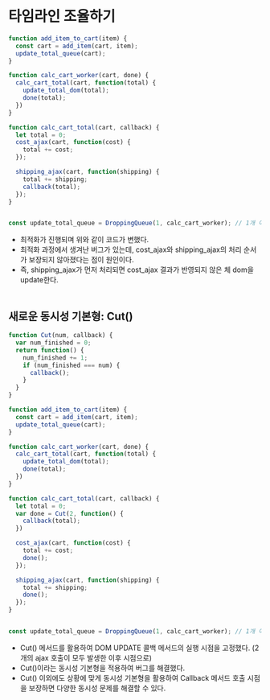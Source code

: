 # 타임라인 조율하기

```js
function add_item_to_cart(item) {
  const cart = add_item(cart, item);
  update_total_queue(cart);
}

function calc_cart_worker(cart, done) {
  calc_cart_total(cart, function(total) {
    update_total_dom(total);
    done(total);
  })
}

function calc_cart_total(cart, callback) {
  let total = 0;
  cost_ajax(cart, function(cost) {
    total += cost;
  });

  shipping_ajax(cart, function(shipping) {
    total += shipping;
    callback(total);
  });
}


const update_total_queue = DroppingQueue(1, calc_cart_worker); // 1개 이상의 작업은 모두 버리도록
```
- 최적화가 진행되며 위와 같이 코드가 변했다.
- 최적화 과정에서 생겨난 버그가 있는데, cost_ajax와 shipping_ajax의 처리 순서가 보장되지 않아졌다는 점이 원인이다.
- 즉, shipping_ajax가 먼저 처리되면 cost_ajax 결과가 반영되지 않은 체 dom을 update한다.
<br></br>

## 새로운 동시성 기본형: Cut()
```js
function Cut(num, callback) {
  var num_finished = 0;
  return function() {
    num_finished += 1;
    if (num_finished === num) {
      callback();
    }
  }
}

function add_item_to_cart(item) {
  const cart = add_item(cart, item);
  update_total_queue(cart);
}

function calc_cart_worker(cart, done) {
  calc_cart_total(cart, function(total) {
    update_total_dom(total);
    done(total);
  })
}

function calc_cart_total(cart, callback) {
  let total = 0;
  var done = Cut(2, function() {
    callback(total);
  })

  cost_ajax(cart, function(cost) {
    total += cost;
    done();
  });

  shipping_ajax(cart, function(shipping) {
    total += shipping;
    done();
  });
}


const update_total_queue = DroppingQueue(1, calc_cart_worker); // 1개 이상의 작업은 모두 버리도록
```
- Cut() 메서드를 활용하여 DOM UPDATE 콜백 메서드의 실행 시점을 고정했다. (2개의 ajax 호출이 모두 발생한 이후 시점으로)
- Cut()이라는 동시성 기본형을 적용하여 버그를 해결했다.
- Cut() 이외에도 상황에 맞게 동시성 기본형을 활용하여 Callback 메서드 호출 시점을 보장하면 다양한 동시성 문제를 해결할 수 있다.
